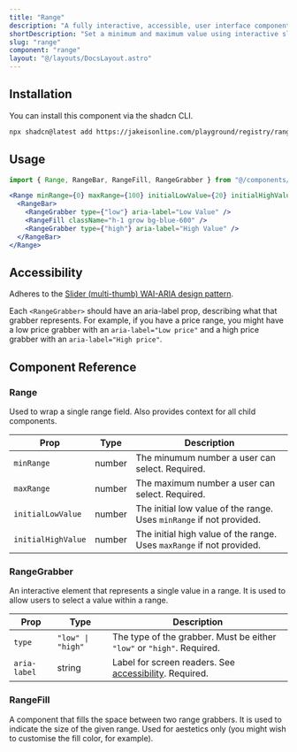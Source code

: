 ```yaml
---
title: "Range"
description: "A fully interactive, accessible, user interface component that allows users to easily set a minimum and maximum value (a range), using interactive sliders."
shortDescription: "Set a minimum and maximum value using interactive sliders."
slug: "range"
component: "range"
layout: "@/layouts/DocsLayout.astro"
---
```



<ExampleComponentWithCode name="range-full-demo" client:load />

## Installation

You can install this component via the shadcn CLI.

```bash
npx shadcn@latest add https://jakeisonline.com/playground/registry/range.json
```

## Usage

```jsx
import { Range, RangeBar, RangeFill, RangeGrabber } from "@/components/ui/range"
```

```jsx
<Range minRange={0} maxRange={100} initialLowValue={20} initialHighValue={80}>
  <RangeBar>
    <RangeGrabber type={"low"} aria-label="Low Value" />
    <RangeFill className="h-1 grow bg-blue-600" />
    <RangeGrabber type={"high"} aria-label="High Value" />
  </RangeBar>
</Range>
```

## Accessibility

Adheres to the [Slider (multi-thumb) WAI-ARIA design pattern](https://www.w3.org/WAI/ARIA/apg/patterns/slider-multithumb/).

Each `<RangeGrabber>` should have an aria-label prop, describing what that grabber represents. For example, if you have a price range, you might have a low price grabber with an `aria-label="Low price"` and a high price grabber with an `aria-label="High price"`.

## Component Reference

### Range

Used to wrap a single range field. Also provides context for all child components.

| Prop               | Type   | Description                                                           |
| ------------------ | ------ | --------------------------------------------------------------------- |
| `minRange`         | number | The minumum number a user can select. Required.                       |
| `maxRange`         | number | The maximum number a user can select. Required.                       |
| `initialLowValue`  | number | The initial low value of the range. Uses `minRange` if not provided.  |
| `initialHighValue` | number | The initial high value of the range. Uses `maxRange` if not provided. |

### RangeGrabber

An interactive element that represents a single value in a range. It is used to allow users to select a value within a range.

| Prop         | Type              | Description                                                              |
| ------------ | ----------------- | ------------------------------------------------------------------------ |
| `type`       | `"low" \| "high"` | The type of the grabber. Must be either `"low"` or `"high"`. Required.   |
| `aria-label` | string            | Label for screen readers. See [accessibility](#accessibility). Required. |

### RangeFill

A component that fills the space between two range grabbers. It is used to indicate the size of the given range. Used for aestetics only (you might wish to customise the fill color, for example).
